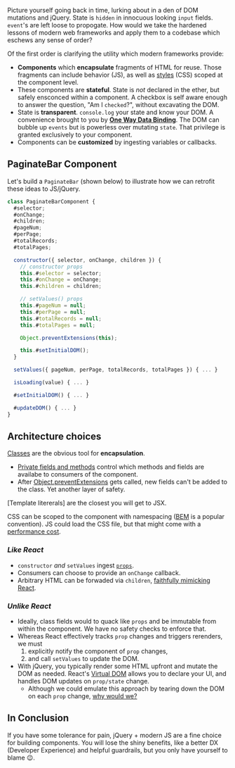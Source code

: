 

Picture yourself going back in time, lurking about in a den of DOM mutations and jQuery. State is `hidden` in innocuous looking `input` fields. `event`'s are left loose to propogate. How would we take the hardened lessons of modern web frameworks and apply them to a codebase which eschews any sense of order?

Of the first order is clarifying the utility which modern frameworks provide:

- **Components** which **encapsulate** fragments of HTML for reuse. Those fragments can include behavior (JS), as well as [styles](https://github.com/css-modules/css-modules) (CSS) scoped at the component level.
- These components are **stateful**. State is _not_ declared in the ether, but safely ensconced within a component. A checkbox is self aware enough to answer the question, "Am I `checked`?", without excavating the DOM.
- State is **transparent**. `console.log` your state and know your DOM. A convenience brought to you by [**One Way Data Binding**](https://stackoverflow.com/questions/34519889/can-anyone-explain-the-difference-between-reacts-one-way-data-binding-and-angula). The DOM can bubble up `events` but is powerless over mutating `state`. That privilege is granted exclusively to your component.
- Components can be **customized** by ingesting variables or callbacks.

## PaginateBar Component

Let's build a `PaginateBar` (shown below) to illustrate how we can retrofit these ideas to JS/jQuery.


<PaginatorWrapper />


```js
class PaginateBarComponent {
  #selector;
  #onChange;
  #children;
  #pageNum;
  #perPage;
  #totalRecords;
  #totalPages;

  constructor({ selector, onChange, children }) {
    // constructor props
    this.#selector = selector;
    this.#onChange = onChange;
    this.#children = children;

    // setValues() props
    this.#pageNum = null;
    this.#perPage = null;
    this.#totalRecords = null;
    this.#totalPages = null;

    Object.preventExtensions(this);

    this.#setInitialDOM();
  }

  setValues({ pageNum, perPage, totalRecords, totalPages }) { ... }

  isLoading(value) { ... }

  #setInitialDOM() { ... }

  #updateDOM() { ... }
}
```

## Architecture choices

[Classes](https://developer.mozilla.org/en-US/docs/Web/JavaScript/Reference/Classes) are the obvious tool for **encapsulation**.
  -  [Private fields and methods](https://developer.mozilla.org/en-US/docs/Web/JavaScript/Reference/Classes/Private_class_fields) control which methods and fields are availabe to consumers of the component.
  - After [Object.preventExtensions](https://developer.mozilla.org/en-US/docs/Web/JavaScript/Reference/Global_Objects/Object/preventExtensions) gets called, new fields can't be added to the class. Yet another layer of safety.

[Template litererals] are the closest you will get to JSX.

CSS can be scoped to the component with namespacing ([BEM](http://getbem.com/naming/) is a popular convention). JS could load the CSS file, but that might come with a [performance cost](https://web.dev/defer-non-critical-css/#optimize).

### _Like React_
- `constructor` _and_ `setValues` ingest [`props`](https://reactjs.org/docs/components-and-props.html).
- Consumers can choose to provide an `onChange` callback.
- Arbitrary HTML can be forwaded via `children`, [faithfully mimicking React](https://reactjs.org/docs/composition-vs-inheritance.html#containment).

### _Unlike React_
- Ideally, class fields would to quack like `props` and be immutable from within the component. We have no safety checks to enforce that.
- Whereas React effectively tracks `prop` changes and triggers rerenders, we must
  1. explicitly notify the component of `prop` changes,
  2. and call `setValues` to update the DOM.
- With jQuery, you typically render some HTML upfront and mutate the DOM as needed. React's [Virtual DOM](https://reactjs.org/docs/faq-internals.html) allows you to declare your UI, and handles DOM updates on `prop/state` change.
  - Although we could emulate this approach by tearing down the DOM on each `prop` change, [why would we?](https://svelte.dev/blog/virtual-dom-is-pure-overhead)

## In Conclusion

If you have some tolerance for pain, jQuery + modern JS are a fine choice for building components. You will lose the shiny benefits, like a better DX (Developer Experience) and helpful guardrails, but you only have yourself to blame 😉.

<StackblitzEmbed path="https://stackblitz.com/edit/jquery-2mfqsw?embed=1&file=paginate_bar/index.js&theme=dark" />